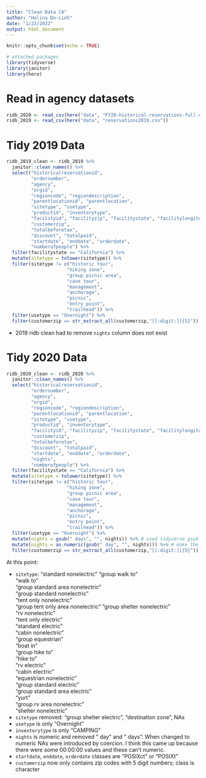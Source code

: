```yaml
---
title: "Clean Data CA"
author: "Halina Do-Linh"
date: "1/23/2022"
output: html_document
---
```


```r
knitr::opts_chunk$set(echo = TRUE)

# attached packages
library(tidyverse)
library(janitor)
library(here)
```

# Read in agency datasets

```r
ridb_2020 <- read_csv(here("data", "FY20-historical-reservations-full.csv"))
ridb_2019 <- read_csv(here("data", "reservations2019.csv"))
```

# Tidy 2019 Data

```r
ridb_2019_clean <- ridb_2019 %>% 
  janitor::clean_names() %>% 
  select("historicalreservationid",
         "ordernumber",
         "agency",
         "orgid",
         "regioncode", "regiondescription",
         "parentlocationid", "parentlocation",
         "sitetype", "usetype",
         "productid", "inventorytype", 
         "facilityid", "facilityzip", "facilitystate", "facilitylongitude", "facilitylatitude",
         "customerzip", 
         "totalbeforetax",
         "discount", "totalpaid",
         "startdate", "enddate", "orderdate",
         "numberofpeople") %>% 
  filter(facilitystate == "California") %>% 
  mutate(sitetype = tolower(sitetype)) %>% 
  filter(sitetype != c("historic tour",
                      "hiking zone",
                      "group picnic area",
                      "cave tour",
                      "management",
                      "anchorage",
                      "picnic",
                      "entry point",
                      "trailhead")) %>% 
  filter(usetype == "Overnight") %>%
  filter(customerzip == str_extract_all(customerzip,"[[:digit:]]{5}"))
```

- 2019 ridb clean had to remove `nights` column does not exist

# Tidy 2020 Data

```r
ridb_2020_clean <- ridb_2020 %>% 
  janitor::clean_names() %>% 
  select("historicalreservationid",
         "ordernumber",
         "agency",
         "orgid",
         "regioncode", "regiondescription",
         "parentlocationid", "parentlocation",
         "sitetype", "usetype",
         "productid", "inventorytype", 
         "facilityid", "facilityzip", "facilitystate", "facilitylongitude", "facilitylatitude",
         "customerzip", 
         "totalbeforetax",
         "discount", "totalpaid",
         "startdate", "enddate", "orderdate",
         "nights",
         "numberofpeople") %>% 
  filter(facilitystate == "California") %>% 
  mutate(sitetype = tolower(sitetype)) %>% 
  filter(sitetype != c("historic tour",
                      "hiking zone",
                      "group picnic area",
                      "cave tour",
                      "management",
                      "anchorage",
                      "picnic",
                      "entry point",
                      "trailhead")) %>% 
  filter(usetype == "Overnight") %>% 
  mutate(nights = gsub(" days", "", nights)) %>% # used tidyverse gsub to remove day and days
  mutate(nights = as.numeric(gsub(" day", "", nights))) %>% # make the column numeric instead of chr
  filter(customerzip == str_extract_all(customerzip,"[[:digit:]]{5}"))

```
At this point:

- `sitetype`: 
"standard nonelectric"
"group walk to"                   
"walk to"                         
"group standard area nonelectric"  
"group standard nonelectric"      
"tent only nonelectric"            
"group tent only area nonelectric"
”group shelter nonelectric"       
"rv nonelectric"                                        
"tent only electric"                                       
"standard electric"                
"cabin nonelectric"               
"group equestrian"                 
"boat in"                         
"group hike to"                    
"hike to"                         
"rv electric"                      
"cabin electric"                  
"equestrian nonelectric"          
"group standard electric"          
"group standard area electric"    
"yurt"                            
"group rv area nonelectric"        
"shelter nonelectric"
- `sitetype` removed: "group shelter electric", "destination zone", NAs
- `usetype` is only "Overnight"
- `inventorytype` is only "CAMPING"
- `nights` is numeric and removed " day" and " days". When changed to numeric NAs were introduced by coercion. I think this came up because there were some 00:00:00 values and these can't numeric.
- `startdate`, `enddate`, `orderdate` classes are "POSIXct" or "POSIXt" 
- `customerzip` now only contains zip codes with 5 digit numbers; class is character


